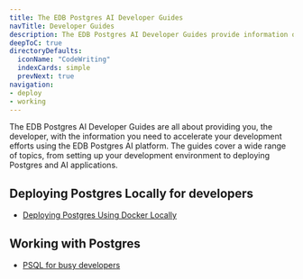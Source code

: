 ```yaml
---
title: The EDB Postgres AI Developer Guides
navTitle: Developer Guides
description: The EDB Postgres AI Developer Guides provide information on how to use the EDB Postgres AI platform to build and develop Postgres and AI applications.
deepToC: true
directoryDefaults:
  iconName: "CodeWriting"
  indexCards: simple
  prevNext: true
navigation:
- deploy
- working
---
```


The EDB Postgres AI Developer Guides are all about providing you, the developer, with the information you need to accelerate your development efforts using the EDB Postgres AI platform. The guides cover a wide range of topics, from setting up your development environment to deploying Postgres and AI applications.

## Deploying Postgres Locally for developers

* [Deploying Postgres Using Docker Locally](deploy/docker)

## Working with Postgres

* [PSQL for busy developers](working/psql-for-busy-developers)

<!-- ## Developing Postgres Applications

* [Developing Postgres Applications with Python](developing/developing-postgres-applications-with-python)
 -->



